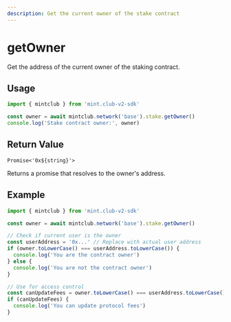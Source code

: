 ```yaml
---
description: Get the current owner of the stake contract
---
```


# getOwner

Get the address of the current owner of the staking contract.

## Usage

```ts twoslash [example.ts]
import { mintclub } from 'mint.club-v2-sdk'

const owner = await mintclub.network('base').stake.getOwner()
console.log('Stake contract owner:', owner)
```

## Return Value

`Promise<'0x${string}'>`

Returns a promise that resolves to the owner's address.

## Example

```ts twoslash [example.ts]
import { mintclub } from 'mint.club-v2-sdk'

const owner = await mintclub.network('base').stake.getOwner()

// Check if current user is the owner
const userAddress = '0x...' // Replace with actual user address
if (owner.toLowerCase() === userAddress.toLowerCase()) {
  console.log('You are the contract owner')
} else {
  console.log('You are not the contract owner')
}

// Use for access control
const canUpdateFees = owner.toLowerCase() === userAddress.toLowerCase()
if (canUpdateFees) {
  console.log('You can update protocol fees')
}
```
